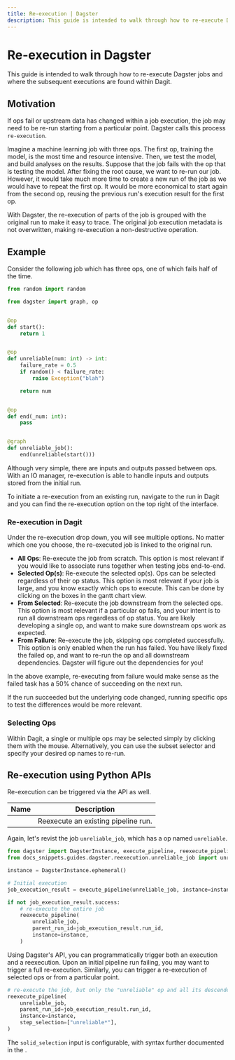 ```yaml
---
title: Re-execution | Dagster
description: This guide is intended to walk through how to re-execute Dagster jobs and where the subsequent executions are found within Dagit.
---
```


# Re-execution in Dagster

This guide is intended to walk through how to re-execute Dagster jobs and where the subsequent executions are found within Dagit.

## Motivation

If ops fail or upstream data has changed within a job execution, the job may need to be re-run starting from a particular point. Dagster calls this process `re-execution`.

Imagine a machine learning job with three ops. The first op, training the model, is the most time and resource intensive. Then, we test the model, and build analyses on the results. Suppose that the job fails with the op that is testing the model. After fixing the root cause, we want to re-run our job. However, it would take much more time to create a new run of the job as we would have to repeat the first op. It would be more economical to start again from the second op, reusing the previous run's execution result for the first op.

With Dagster, the re-execution of parts of the job is grouped with the original run to make it easy to trace. The original job execution metadata is not overwritten, making re-execution a non-destructive operation.

## Example

Consider the following job which has three ops, one of which fails half of the time.

```python file=/guides/dagster/reexecution/unreliable_job.py
from random import random

from dagster import graph, op


@op
def start():
    return 1


@op
def unreliable(num: int) -> int:
    failure_rate = 0.5
    if random() < failure_rate:
        raise Exception("blah")

    return num


@op
def end(_num: int):
    pass


@graph
def unreliable_job():
    end(unreliable(start()))
```

Although very simple, there are inputs and outputs passed between ops. With an IO manager, re-execution is able to handle inputs and outputs stored from the initial run.

To initiate a re-execution from an existing run, navigate to the run in Dagit and you can find the re-execution option on the top right of the interface.

### Re-execution in Dagit

Under the re-execution drop down, you will see multiple options. No matter which one you choose, the re-executed job is linked to the original run.

- **All Ops**: Re-execute the job from scratch. This option is most relevant if you would like to associate runs together when testing jobs end-to-end.
- **Selected Op(s)**: Re-execute the selected op(s). Ops can be selected regardless of their op status. This option is most relevant if your job is large, and you know exactly which ops to execute. This can be done by clicking on the boxes in the gantt chart view.
- **From Selected**: Re-execute the job downstream from the selected ops. This option is most relevant if a particular op fails, and your intent is to run all downstream ops regardless of op status. You are likely developing a single op, and want to make sure downstream ops work as expected.
- **From Failure**: Re-execute the job, skipping ops completed successfully. This option is only enabled when the run has failed. You have likely fixed the failed op, and want to re-run the op and all downstream dependencies. Dagster will figure out the dependencies for you!

In the above example, re-executing from failure would make sense as the failed task has a 50% chance of succeeding on the next run.

If the run succeeded but the underlying code changed, running specific ops to test the differences would be more relevant.

### Selecting Ops

Within Dagit, a single or multiple ops may be selected simply by clicking them with the mouse. Alternatively, you can use the subset selector and specify your desired op names to re-run.

## Re-execution using Python APIs

Re-execution can be triggered via the API as well.

| Name                                                                                       | Description                         |
| ------------------------------------------------------------------------------------------ | ----------------------------------- |
| <PyObject module="dagster" object="reexecute_pipeline" displayText="reexecute_pipeline" /> | Reexecute an existing pipeline run. |

Again, let's revist the job `unreliable_job`, which has a op named `unreliable`.

```python file=/guides/dagster/reexecution/reexecution_api.py endbefore=end_initial_execution_marker
from dagster import DagsterInstance, execute_pipeline, reexecute_pipeline
from docs_snippets.guides.dagster.reexecution.unreliable_job import unreliable_job

instance = DagsterInstance.ephemeral()

# Initial execution
job_execution_result = execute_pipeline(unreliable_job, instance=instance)

if not job_execution_result.success:
    # re-execute the entire job
    reexecute_pipeline(
        unreliable_job,
        parent_run_id=job_execution_result.run_id,
        instance=instance,
    )
```

Using Dagster's API, you can programmatically trigger both an execution and a reexecution. Upon an initial pipeline run failing, you may want to trigger a full re-execution. Similarly, you can trigger a re-execution of selected ops or from a particular point.

```python file=/guides/dagster/reexecution/reexecution_api.py startafter=start_partial_execution_marker endbefore=end_partial_execution_marker
# re-execute the job, but only the "unreliable" op and all its descendents
reexecute_pipeline(
    unreliable_job,
    parent_run_id=job_execution_result.run_id,
    instance=instance,
    step_selection=["unreliable*"],
)
```

The `solid_selection` input is configurable, with syntax further documented in the <PyObject module="dagster" object="reexecute_pipeline" displayText="API docs" />.
